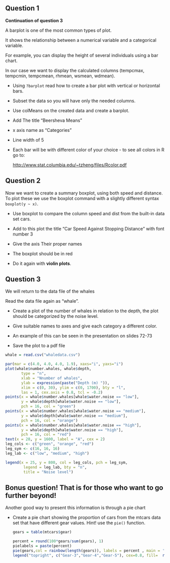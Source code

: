 ## Question 1

**Continuation of question 3**

A barplot is one of the most common types of plot.

It shows the relationship between a numerical variable and a categorical variable.

For example, you can display the height of several individuals using a bar chart.

In our case we want to display the calculated columns (tempcmax, tempcmin, tempcmean, rhmean, wsmean, wdmean).

-   Using `?barplot` read how to create a bar plot with vertical or horizontal bars.

-   Subset the data so you will have only the needed columns.

-   Use colMeans on the created data and create a barplot.

-   Add The title "Beersheva Means"

-   x axis name as "Categories"

-   Line width of 5

-   Each bar will be with different color of your choice - to see all colors in R go to:

    <http://www.stat.columbia.edu/~tzheng/files/Rcolor.pdf>

## Question 2

Now we want to create a summary boxplot, using both speed and distance. To plot these we use the boxplot command with a slightly different syntax `boxplot(y ~ x)`.

-   Use boxplot to compare the column speed and dist from the built-in data set cars.

-   Add to this plot the title "Car Speed Against Stopping Distance" with font number 3

-   Give the axis Their proper names

-   The boxplot should be in red

-   Do it again with **violin plots**.

## Question 3

We will return to the data file of the whales

Read the data file again as "whale".

-   Create a plot of the number of whales in relation to the depth, the plot should be categorized by the noise level.

-   Give suitable names to axes and give each category a different color.

-   An example of this can be seen in the presentation on slides 72-73

-   Save the plot to a pdf file

```r
whale = read.csv("whaledata.csv")
```

```r
par(mar = c(4.0, 4.0, 4.0, 1.9), xaxs="i", yaxs="i")
plot(whale$number.whales, whale$depth,
       type = "n",
       xlab = "Nnumber of whales",
       ylab = expression(paste("Depth (m) ")),
       xlim = c(0, 30), ylim = c(0, 1700), bty = "l",
       las = 1, cex.axis = 0.8, tcl = -0.2)
points(x = whale$number.whales[whale$water.noise == "low"],
       y = whale$depth[whale$water.noise == "low"],
       pch = 16, col = "green")
points(x = whale$number.whales[whale$water.noise == "medium"],
       y = whale$depth[whale$water.noise == "medium"],
       pch = 16, col = "orange")
points(x = whale$number.whales[whale$water.noise == "high"],
       y = whale$depth[whale$water.noise == "high"],
       pch = 16, col = "red")
text(x = 28, y = 1600, label = "A", cex = 2)
leg_cols <- c("green", "orange", "red")
leg_sym <- c(16, 16, 16)
leg_lab <- c("low", "medium", "high")

legend(x = 25, y = 800, col = leg_cols, pch = leg_sym, 
        legend = leg_lab, bty = "n", 
        title = "Noise level")
```

## Bonus question! That is for those who want to go further beyond!

Another good way to present this information is through a pie chart

-   Create a pie chart showing the proportion of cars from the mtcars data set that have different gear values. Hint! use the `pie()` function.

    ```r
    gears = table(mtcars$gear)

    percent = round(100*gears/sum(gears), 1)
    pielabels = paste(percent)
    pie(gears,col = rainbow(length(gears)), labels = percent , main = '% of Gears', cex = 0.8)
    legend("topright", c("Gear-3","Gear-4","Gear-5"), cex=0.8, fill=  rainbow(length(gears)))
    ```
